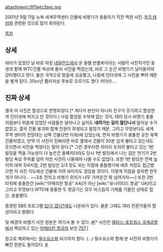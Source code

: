 attachment:/911wtc3sec.jpg

2001년 9월 11일 뉴욕 세계무역센터 건물에 비행기가 충돌하기 직전 찍힌 사진. [[9.11 테러]]와 관련된 것으로 많이 회자된다.

[[목차]]
== 상세 ==
테러가 있었던 날 바로 아침 [[네덜란드]]에서 온 윌렘 반롬푀이라는 사람이 사진작가인 동생과 함께 WTC건물 옥상에 올라 사진을 찍었는데, 바로 그 순간 비행기가 날아들어와 강타했다고 한다. 둘은 극적으로 탈출에 성공했고, 나중에 인터넷에 그 사진을 뿌려 떼돈을 벌게 된다. 20xx년 퓰리처상 후보로 오르기도 했다 카더라....

== 진짜 상세 ==
{{{+3 뻥이다.}}}

결국 이 사진은 합성으로 판명되었다.[* 게다가 본인이 아니라 친구가 웃기려고 합성한게 인터넷에 퍼지고 만 것이다.] 사실 합성일 수밖에 없는 것이, 테러 당시 비행기 충돌 지점보다 위층에 있었던 사람들은 달아나고 싶어도 '''내려가는 길이 절단나서''' 달아날 수가 없었고, 결국 건물 붕괴와 함께 전원이 희생되고 말았기 때문. 그리고 무엇보다도 세계 무역 센터의 전망대는 남쪽 건물(2번 타워)에 있었는데, 먼저 비행기가 충돌한 곳은 북쪽 건물이였고, 만약 이 사진이 진짜라면 바로 옆에서 건물이 20분 넘게 불타고 있는데도 웃으면서 사진을 찍었다는 말이 된다.[* 그런 경우라면 차라리 오히려 불타고 있는 1번 빌딩을 찍을 가능성이 더 높은건 둘째치더라도 당시 1번 빌딩에서 나는 검은 연기가 2번 빌딩 옥상 주위를 덮어 저런 사진이 나올래야 나올 수도 없었다. 또한 1번 빌딩은 전체 높이의 대략 3/4지점, 2번 빌딩은 2/3 정도 되는 지점에 충돌했기에 애초 저정도 접근했으면 저 사진 각도에선 건물에 가려 보이지도 않았을 것이다. 이렇게 허점을 찾자면 한두개가 아니다... ~~3초 전치고 비행기 위치가 너무 가까운건 뭐 넘어가자~~] 또한 2번 타워에 충돌한건 [wiki:"아메리칸 항공" AA]가 아닌 [wiki:"유나이티드 항공" UA]이고 그리고 무엇보다 WTC에 충돌한 두 항공기는 모두 비스듬히 기체를 기울인 상태로 접근, 충돌했다.

종영된 SBS 프로그램 [[있다! 없다?]]에도 나온바가 있다. 물론 그때도 여러 전문가들이 합성이라고 밝혔다.

뒷 배경의 비행기 사진 원본은 여기서 볼 수 있다. [http://www.airliners.net/photo/American-Airlines/Boeing-757-223/0131660/M #][* 사진은 [[댈러스-포트워스 국제공항]]에서 택싱하고 있는 [[아메리칸 항공]]의 보잉 [[757]].] 

참고로 해외에서는 [[필수요소]]화 되기까지 했다. (...) 필수요소와 함께 본 사진의 비행기가 빠진 원본도 들어있다. [http://knowyourmeme.com/memes/911-tourist-guy #]
